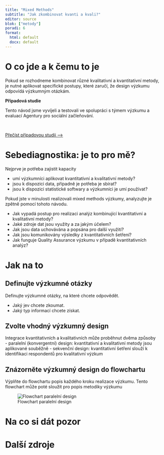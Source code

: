 ```yaml
---
title: "Mixed Methods"
subtitle: "Jak zkombinovat kvanti a kvali?"
editor: source
blok: ["metody"]
poradi: 6
format: 
  html: default
  docx: default
---
```


# O co jde a k čemu to je

Pokud se rozhodneme kombinovat různé kvalitativní a kvantitativní metody, je nutné aplikovat specifické postupy, které zaručí, že design výzkumu odpovídá výzkumným otázkám.


:::{.aside}
**Případová studie**

Tento návod jsme vyvíjeli a testovali ve spolupráci s týmem výzkumu a evaluací Agentury pro sociální začleňování.  

<br>

:::{.btn .btn-resource}
[Přečíst případovou studii&nbsp;⟶](/pripadove-studie/asz)
:::

:::

# Sebediagnostika: je to pro mě?

Nejprve je potřeba zajistit kapacity

- umí výzkumníci aplikovat kvantitativní a kvalitativní metody?
- jsou k dispozici data, případně je potřeba je sbírat?
- jsou k dispozici statistické softwary a výzkumníci je umí používat?

Pokud jste v minulosti realizovali mixed methods výzkumy, analyzujte je zpětně pomocí tohoto návodu.

- Jak vypadá postup pro realizaci analýz kombinující kvantitativní a kvalitativní metody?
- Jaké zdroje dat jsou využity a za jakým účelem?
- Jak jsou data uchovávána a popsána pro další využití? 
- Jak jsou komunikovány výsledky z kvantitativních šetření?
- Jak funguje Quality Assurance výzkumu v případě kvantitativních analýz?

# Jak na to

## Definujte výzkumné otázky

Definujte výzkumné otázky, na které chcete odpovědět. 

- Jaký jev chcete zkoumat.
- Jaký typ informací chcete získat.

## Zvolte vhodný výzkumný design

Integrace kvantitativních a kvalitativních může proběhnut dvěma způsoby  
- paralelní (konvergentní) design: kvantitativní a kvalitativní metody jsou aplikované souběžně 
- sekvenční design: kvantitativní šetření slouží k identifikaci respondentů pro kvalitativní výzkum 

## Znázorněte výzkumný design do flowchartu

Výplňte do flowchartu popis každého kroku realizace výzkumu. Tento flowchart může poté sloužit pro popis metodiky výzkumu

![Flowchart paralelní design](images/mixed-methods-parallel.png)

# Na co si dát pozor

# Další zdroje
